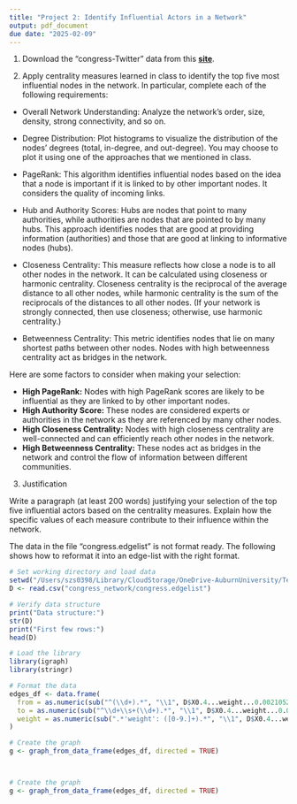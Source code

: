 ```yaml
---
title: "Project 2: Identify Influential Actors in a Network"
output: pdf_document
due date: "2025-02-09"
---
```





1) Download the "congress-Twitter" data from this [**site**](https://snap.stanford.edu/data/congress-twitter.html). 

2) Apply centrality measures learned in class to identify the top five most influential nodes in the network. In particular, complete each of the following requirements:

 * Overall Network Understanding: Analyze the network's order, size, density, strong connectivity, and so on. 
   
 * Degree Distribution: Plot histograms to visualize the distribution of the nodes' degrees (total, in-degree, and out-degree).  You may choose to plot it using one of the approaches that we mentioned in class. 
 
* PageRank: This algorithm identifies influential nodes based on the idea that a node is important if it is linked to by other important nodes. It considers the quality of incoming links.

* Hub and Authority Scores: Hubs are nodes that point to many authorities, while authorities are nodes that are    pointed to by many hubs. This approach identifies nodes that are good at providing information (authorities)    and those that are good at linking to informative nodes (hubs).

* Closeness Centrality: This measure reflects how close a node is to all other nodes in the network. It can be    calculated using closeness or harmonic centrality. Closeness centrality is the reciprocal of the average        distance to all other nodes, while harmonic centrality is the sum of the reciprocals of the distances to all    other nodes. (If your network is strongly connected, then use closeness; otherwise, use harmonic centrality.)

* Betweenness Centrality: This metric identifies nodes that lie on many shortest paths between other nodes.       Nodes with high betweenness centrality act as bridges in the network.
     
 Here are some factors to consider when making your selection:

* **High PageRank:** Nodes with high PageRank scores are likely to be influential as they are linked to by other important nodes.
* **High Authority Score:** These nodes are considered experts or authorities in the network as they are referenced by many other nodes.
* **High Closeness Centrality:** Nodes with high closeness centrality are well-connected and can efficiently reach other nodes in the network.
* **High Betweenness Centrality:** These nodes act as bridges in the network and control the flow of information between different communities.

3) Justification

Write a paragraph (at least 200 words) justifying your selection of the top five influential actors based on the centrality measures. Explain how the specific values of each measure contribute to their influence within the network.

   
   The data in  the file "congress.edgelist"  is not format ready. The following shows 
   how to reformat it into an edge-list with the right format. 

```r
# Set working directory and load data
setwd("/Users/szs0398/Library/CloudStorage/OneDrive-AuburnUniversity/Teaching/25S_5740-6740/R-files")
D <- read.csv("congress_network/congress.edgelist")

# Verify data structure
print("Data structure:")
str(D)
print("First few rows:")
head(D)

# Load the library
library(igraph)
library(stringr)

# Format the data
edges_df <- data.frame(
  from = as.numeric(sub("^(\\d+).*", "\\1", D$X0.4...weight...0.002105263157894737.)),
  to = as.numeric(sub("^\\d+\\s+(\\d+).*", "\\1", D$X0.4...weight...0.002105263157894737.)),
  weight = as.numeric(sub(".*'weight': ([0-9.]+).*", "\\1", D$X0.4...weight...0.002105263157894737.))
)

# Create the graph
g <- graph_from_data_frame(edges_df, directed = TRUE)



# Create the graph
g <- graph_from_data_frame(edges_df, directed = TRUE)

```

